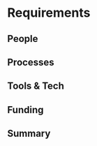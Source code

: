 # Requirements
<!-- 
- Strong networking.
- Availabilities of in
-->

## People
<!--
Matthew Denwood is Associate Professor in Quantitative Veterinary Epidemiology and Biostatistics at the Department of Large Animal Sciences of Copenhagen University. His main research interests are in the application of computationally intensive statistical techniques to complex biological problems, particularly using techniques such as Bayesian Markov chain Monte Carlo (MCMC). He is also interested in ways of using statistical methods, decision support tools and economic modelling. He authored the rjags package, for using the JAGS Bayesian software within R.
Paolo Eusebi is a Consultant Statistician and Statistical Programmer. He is working as Contract Statistician for UCB and as Consultant Statistician for Regional Helath Authority of Umbria. He is also adjunct Professor of Medical Statistics at the Epidemiology Department of Perugia University. His main research interests are the application of mixture models in meta-analysis, the use of machine learning techniques for subgroup identification and the display of uncertainty in scientific communication. He is Associate Editor of BMC Medical Research Methodology.
Polychronis Kostoulas is Assistant Professor in Veterinary Epidemiology at the Faculty of Veterinary Medicine of the University of Thessaly. His research interests are in quantitative epidemiology, mostly focused on the application of Bayesian latent class models in diagnostic test evaluation, risk factor studies, risk assessment d. quantification of disease heterogeneity and survival analysis. He is Associate Editor of Preventive Veterinary Medicine and LCMATE Administrator.

-->

## Processes
<!-- 
What processes need to be put in place e.g. codes of conduct, regular ISC meetings, handover to the community at large?
-->

## Tools & Tech
<!--
Availabilities of infrastructures, hardware and software at the institutions of team members.
-->

## Funding
<!-- 
* Milestone 1	(3.000 euros)
  + Small TCs and workshops series
  + Shiny app templates
  + List of package functions (input objects and parameters, output)	
* Milestone 2	(5.000 euros)
  + Package and ShinyApp release	
* Milestone 3	(2.500 euros)
  + Dissemination activities
  + Vignettes
  + Scientific papers
  + Conferences presentation	
-->

## Summary
<!--
A summary of the requirements that contextualises the costs
-->
